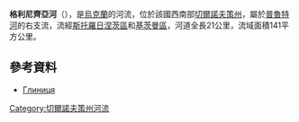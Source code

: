 '''格利尼齊亞河'''（{{lang-uk|Глиниця}}），是[[烏克蘭|烏克蘭]]的河流，位於該國西南部[[切爾諾夫策州|切爾諾夫策州]]，屬於[[普魯特河|普魯特河]]的右支流，流經[[斯托羅日涅茨區|斯托羅日涅茨區]]和[[基茨曼區|基茨曼區]]，河道全長21公里，流域面積141平方公里。

==參考資料==
* [http://ua.textreferat.com/referat-5089-1.html Глиниця] {{Wayback|url=http://ua.textreferat.com/referat-5089-1.html |date=20160305153945 }}

{{DEFAULTSORT:Глиниця (річка)}}
[[Category:切爾諾夫策州河流|Category:切爾諾夫策州河流]]


{{Ukraine-river-stub}}